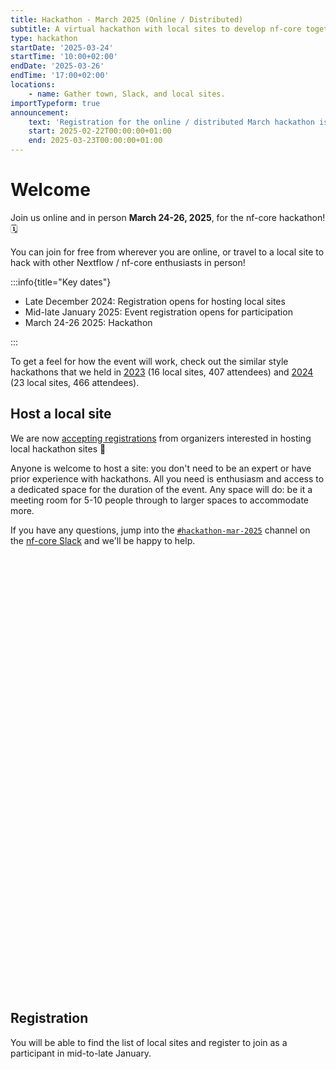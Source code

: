 ```yaml
---
title: Hackathon - March 2025 (Online / Distributed)
subtitle: A virtual hackathon with local sites to develop nf-core together
type: hackathon
startDate: '2025-03-24'
startTime: '10:00+02:00'
endDate: '2025-03-26'
endTime: '17:00+02:00'
locations:
    - name: Gather town, Slack, and local sites.
importTypeform: true
announcement:
    text: 'Registration for the online / distributed March hackathon is now open!'
    start: 2025-02-22T00:00:00+01:00
    end: 2025-03-23T00:00:00+01:00
---
```


# Welcome

Join us online and in person **March 24-26, 2025**, for the nf-core hackathon! 🗓️

You can join for free from wherever you are online, or travel to a local site
to hack with other Nextflow / nf-core enthusiasts in person!

:::info{title="Key dates"}

-   Late December 2024: Registration opens for hosting local sites
-   Mid-late January 2025: Event registration opens for participation
-   March 24-26 2025: Hackathon

:::

To get a feel for how the event will work, check out the similar style hackathons
that we held in [2023](/events/2023/hackathon-march-2023) (16 local sites, 407 attendees)
and [2024](/events/2024/hackathon-march-2024) (23 local sites, 466 attendees).

## Host a local site

We are now [accepting registrations](https://seqera.typeform.com/hackathon-sites) from
organizers interested in hosting local hackathon sites :tada:

Anyone is welcome to host a site: you don't need to be an expert or have prior experience with hackathons.
All you need is enthusiasm and access to a dedicated space for the duration of the event.
Any space will do: be it a meeting room for 5-10 people through to larger spaces to accommodate more.

If you have any questions, jump into the [`#hackathon-mar-2025`](https://nfcore.slack.com/archives/C081XQ6T3M4)
channel on the [nf-core Slack](https://nf-co.re/join#slack) and we'll be happy to help.

<div data-tf-live="01JFCDDYQRKKDWFVYDDZ6JQ54W" style="width:100%;height:700px;color:#FFFFFF;"></div>

## Registration

You will be able to find the list of local sites and register to join as a participant in mid-to-late January.
